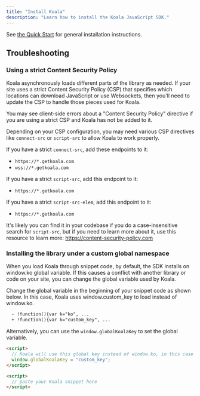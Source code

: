 ```yaml
---
title: "Install Koala"
description: "Learn how to install the Koala JavaScript SDK."
---
```


See [the Quick Start](/get-started/quick-start#copy-the-snippet) for general installation instructions.

## Troubleshooting

### Using a strict Content Security Policy

Koala asynchronously loads different parts of the library as needed. If your site uses a strict Content Security Policy (CSP) that specifies which locations can download JavaScript or use Websockets, then you'll need to update the CSP to handle those pieces used for Koala.

<Note>
  You may see client-side errors about a "Content Security Policy" directive if
  you are using a strict CSP and Koala has not be added to it.
</Note>

Depending on your CSP configuration, you may need various CSP directives like `connect-src` or `script-src` to allow Koala to work properly.

If you have a strict `connect-src`, add these endpoints to it:

- `https://*.getkoala.com`
- `wss://*.getkoala.com`

If you have a strict `script-src`, add this endpoint to it:

- `https://*.getkoala.com`

If you have a strict `script-src-elem`, add this endpoint to it:

- `https://*.getkoala.com`

It's likely you can find it in your codebase if you do a case-insensitive search for `script-src`, but if you need to learn more about it, use this resource to learn more: https://content-security-policy.com

### Installing the library under a custom global namespace

When you load Koala through snippet code, by default, the SDK installs on window.ko global variable. If this causes a conflict with another library or code on your site, you can change the global variable used by Koala.

Change the global variable in the beginning of your snippet code as shown below. In this case, Koala uses window.custom_key to load instead of window.ko.

```diff
  - !function(){var k="ko", ...
  + !function(){var k="custom_key", ...
```

Alternatively, you can use the `window.globalKoalaKey` to set the global variable.

```html
<script>
  // Koala will use this global key instead of window.ko, in this case window.custom_key
  window.globalKoalaKey = "custom_key";
</script>

<script>
  // paste your Koala snippet here
</script>
```
